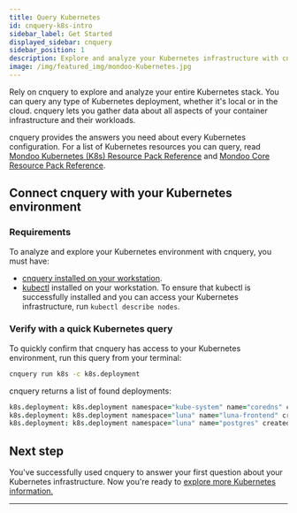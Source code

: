 ```yaml
---
title: Query Kubernetes
id: cnquery-k8s-intro
sidebar_label: Get Started
displayed_sidebar: cnquery
sidebar_position: 1
description: Explore and analyze your Kubernetes infrastructure with cnquery
image: /img/featured_img/mondoo-Kubernetes.jpg
---
```


Rely on cnquery to explore and analyze your entire Kubernetes stack. You can query any type of Kubernetes deployment, whether it's local or in the cloud. cnquery lets you gather data about all aspects of your container infrastructure and their workloads.

cnquery provides the answers you need about every Kubernetes configuration. For a list of Kubernetes resources you can query, read [Mondoo Kubernetes (K8s) Resource Pack Reference](/mql/resources/k8s-pack/) and [Mondoo Core Resource Pack Reference](/mql/resources/core-pack/).

## Connect cnquery with your Kubernetes environment

### Requirements

To analyze and explore your Kubernetes environment with cnquery, you must have:

- [cnquery installed on your workstation](/cnquery/).
- [kubectl](https://kubernetes.io/docs/tasks/tools/install-kubectl/) installed on your workstation. To ensure that kubectl is successfully installed and you can access your Kubernetes infrastructure, run `kubectl describe nodes`.

### Verify with a quick Kubernetes query

To quickly confirm that cnquery has access to your Kubernetes environment, run this query from your terminal:

```bash
cnquery run k8s -c k8s.deployment
```

cnquery returns a list of found deployments:

```coffeescript
k8s.deployment: k8s.deployment namespace="kube-system" name="coredns" created=2022-12-14 15:17:37 -0800 PST
k8s.deployment: k8s.deployment namespace="luna" name="luna-frontend" created=2022-12-14 15:28:23 -0800 PST
k8s.deployment: k8s.deployment namespace="luna" name="postgres" created=2022-12-14 15:28:48 -0800 PST
```

## Next step

You've successfully used cnquery to answer your first question about your Kubernetes infrastructure. Now you're ready to [explore more Kubernetes information.](/cnquery/cnquery-k8s/cnquery-k8s-cluster)

---
